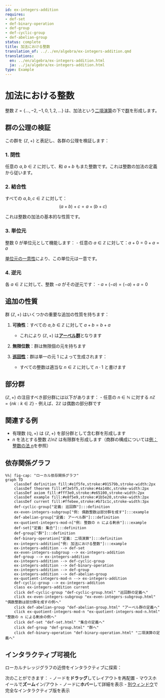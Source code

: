 ```yaml
---
id: ex-integers-addition
requires:
- def-set
- def-binary-operation
- def-group
- def-cyclic-group
- def-abelian-group
status: complete
title: 加法における整数
translation_of: ../../en/algebra/ex-integers-addition.qmd
translations:
  en: ../en/algebra/ex-integers-addition.html
  ja: ../ja/algebra/ex-integers-addition.html
type: Example
---
```


# 加法における整数 {#ex-integers-addition}

整数 $\mathbb{Z} = \{\ldots, -2, -1, 0, 1, 2, \ldots\}$ は、加法という[二項演算](def-binary-operation.qmd)の下で[群](def-group.qmd)を形成します。

## 群の公理の検証

この群を $(\mathbb{Z}, +)$ と表記し、各群の公理を検証します：

### 1. 閉性

任意の $a, b \in \mathbb{Z}$ に対して、和 $a + b$ もまた整数です。これは整数の加法の定義から従います。

### 2. 結合性

すべての $a, b, c \in \mathbb{Z}$ に対して：
$$(a + b) + c = a + (b + c)$$

これは整数の加法の基本的な性質です。

### 3. 単位元

整数 $0$ が単位元として機能します：
- 任意の $a \in \mathbb{Z}$ に対して：$a + 0 = 0 + a = a$

[単位元の一意性](thm-unique-identity.qmd)により、この単位元は一意です。

### 4. 逆元

各 $a \in \mathbb{Z}$ に対して、整数 $-a$ がその逆元です：
- $a + (-a) = (-a) + a = 0$

## 追加の性質

群 $(\mathbb{Z}, +)$ はいくつかの重要な追加の性質を持ちます：

1. **可換性**：すべての $a, b \in \mathbb{Z}$ に対して $a + b = b + a$
   - これにより $(\mathbb{Z}, +)$ は**[アーベル群](def-abelian-group.qmd)**となります

2. **無限位数**：群は無限個の元を持ちます

3. **[巡回性](def-cyclic-group.qmd)**：群は単一の元 $1$ によって生成されます：
   - すべての整数は適当な $n \in \mathbb{Z}$ に対して $n \cdot 1$ と書けます

## 部分群

$(\mathbb{Z}, +)$ の注目すべき部分群には以下があります：
- 任意の $n \in \mathbb{N}$ に対する $n\mathbb{Z} = \{nk : k \in \mathbb{Z}\}$
- 例えば、$2\mathbb{Z}$ は偶数の部分群です

## 関連する例

- 有理数 $(\mathbb{Q}, +)$ は $(\mathbb{Z}, +)$ を部分群として含む群を形成します
- $n$ を法とする整数 $\mathbb{Z}/n\mathbb{Z}$ は有限群を形成します（商群の構成については[例：整数の法 n](ex-quotient-integers-mod-n.qmd)を参照）

## 依存関係グラフ

```mermaid
%%| fig-cap: "ローカル依存関係グラフ"
graph TD
    classDef definition fill:#e1f5fe,stroke:#01579b,stroke-width:2px
    classDef theorem fill:#f3e5f5,stroke:#4a148c,stroke-width:2px
    classDef axiom fill:#fff3e0,stroke:#e65100,stroke-width:2px
    classDef example fill:#e8f5e9,stroke:#1b5e20,stroke-width:2px
    classDef current fill:#ffebee,stroke:#b71c1c,stroke-width:3px
    def-cyclic-group["定義: 巡回群"]:::definition
    ex-even-integers-subgroup["例: 偶数整数は部分群を成す"]:::example
    def-abelian-group["定義: アーベル群"]:::definition
    ex-quotient-integers-mod-n["例: 整数の n による剰余"]:::example
    def-set["定義: 集合"]:::definition
    def-group["群"]:::definition
    def-binary-operation["定義: 二項演算"]:::definition
    ex-integers-addition["例: 加法における整数"]:::example
    ex-integers-addition --> def-set
    ex-even-integers-subgroup --> ex-integers-addition
    def-group --> ex-integers-addition
    ex-integers-addition --> def-cyclic-group
    ex-integers-addition --> def-binary-operation
    ex-integers-addition --> def-group
    ex-integers-addition --> def-abelian-group
    ex-quotient-integers-mod-n --> ex-integers-addition
    def-cyclic-group --> ex-integers-addition
    class ex-integers-addition current
    click def-cyclic-group "def-cyclic-group.html" "巡回群の定義へ"
    click ex-even-integers-subgroup "ex-even-integers-subgroup.html" "偶数整数は部分群を成すの例へ"
    click def-abelian-group "def-abelian-group.html" "アーベル群の定義へ"
    click ex-quotient-integers-mod-n "ex-quotient-integers-mod-n.html" "整数の n による剰余の例へ"
    click def-set "def-set.html" "集合の定義へ"
    click def-group "def-group.html" "群へ"
    click def-binary-operation "def-binary-operation.html" "二項演算の定義へ"
```

## インタラクティブ可視化

ローカルナレッジグラフの近傍をインタラクティブに探索：

::: {.graph-viz data-id="ex-integers-addition" data-width="700" data-height="500"}
:::

次のことができます：
- ノードを**ドラッグ**してレイアウトを再配置
- マウスホイールで**ズーム**イン/アウト
- ノードに**ホバー**して詳細を表示
- [別ウィンドウ](../../output/interactive/ja/ex-integers-addition.html){target="_blank"}で完全なインタラクティブ版を表示
